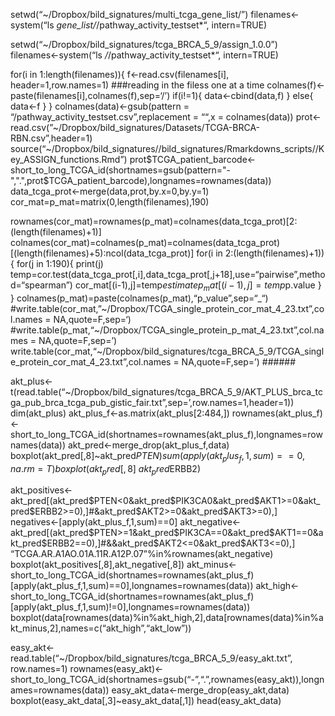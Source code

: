 setwd("~/Dropbox/bild_signatures/multi_tcga_gene_list/")
filenames<-system("ls *gene_list/*/pathway_activity_testset*", intern=TRUE)

setwd("~/Dropbox/bild_signatures/tcga_BRCA_5_9/assign_1.0.0")
filenames<-system("ls */*/pathway_activity_testset*", intern=TRUE)


for(i in 1:length(filenames)){
  f<-read.csv(filenames[i], header=1,row.names=1) ###reading in the filess one at a time
  colnames(f)<-paste(filenames[i],colnames(f),sep='/')
    if(i!=1){
    data<-cbind(data,f)
    }
    else{
    data<-f
    }
}
colnames(data)<-gsub(pattern = "/pathway_activity_testset.csv",replacement = "",x = colnames(data))
prot<-read.csv("~/Dropbox/bild_signatures/Datasets/TCGA-BRCA-RBN.csv",header=1)
source("~/Dropbox/bild_signatures//bild_signatures/Rmarkdowns_scripts//Key_ASSIGN_functions.Rmd")
prot$TCGA_patient_barcode<-short_to_long_TCGA_id(shortnames=gsub(pattern="-",".",prot$TCGA_patient_barcode),longnames=rownames(data))
data_tcga_prot<-merge(data,prot,by.x=0,by.y=1)
cor_mat=p_mat=matrix(0,length(filenames),190)

rownames(cor_mat)=rownames(p_mat)=colnames(data_tcga_prot)[2:(length(filenames)+1)]
colnames(cor_mat)=colnames(p_mat)=colnames(data_tcga_prot)[(length(filenames)+5):ncol(data_tcga_prot)]
for(i in 2:(length(filenames)+1)){
  for(j in 1:190){
  print(j)
  temp=cor.test(data_tcga_prot[,i],data_tcga_prot[,j+18],use="pairwise",method="spearman")
  cor_mat[(i-1),j]=temp$estimate
  p_mat[(i-1),j]=temp$p.value
  }
}
colnames(p_mat)=paste(colnames(p_mat),"p_value",sep="_")
#write.table(cor_mat,"~/Dropbox/TCGA_single_protein_cor_mat_4_23.txt",col.names = NA,quote=F,sep='\t')
#write.table(p_mat,"~/Dropbox/TCGA_single_protein_p_mat_4_23.txt",col.names = NA,quote=F,sep='\t')
write.table(cor_mat,"~/Dropbox/bild_signatures/tcga_BRCA_5_9/TCGA_single_protein_cor_mat_4_23.txt",col.names = NA,quote=F,sep='\t')
######

akt_plus<-t(read.table("~/Dropbox/bild_signatures/tcga_BRCA_5_9/AKT_PLUS_brca_tcga_pub_brca_tcga_pub_gistic_fair.txt",sep='\t',row.names=1,header=1))
dim(akt_plus)
akt_plus_f<-as.matrix(akt_plus[2:484,])
rownames(akt_plus_f)<-short_to_long_TCGA_id(shortnames=rownames(akt_plus_f),longnames=rownames(data))
akt_pred<-merge_drop(akt_plus_f,data)
boxplot(akt_pred[,8]~akt_pred$PTEN)
sum(apply(akt_plus_f,1,sum)==0,na.rm=T)
boxplot(akt_pred[,8]~akt_pred$ERBB2)

akt_positives<-akt_pred[(akt_pred$PTEN<0&akt_pred$PIK3CA0&akt_pred$AKT1>=0&akt_pred$ERBB2>=0),]#&akt_pred$AKT2>=0&akt_pred$AKT3>=0),]
negatives<-[apply(akt_plus_f,1,sum)==0]
akt_negative<-akt_pred[(akt_pred$PTEN>=1&akt_pred$PIK3CA==0&akt_pred$AKT1==0&akt_pred$ERBB2==0),]#&&akt_pred$AKT2<=0&akt_pred$AKT3<=0),]
"TCGA.AR.A1AO.01A.11R.A12P.07"%in%rownames(akt_negative)
boxplot(akt_positives[,8],akt_negative[,8])
akt_minus<-short_to_long_TCGA_id(shortnames=rownames(akt_plus_f)[apply(akt_plus_f,1,sum)==0],longnames=rownames(data))
akt_high<-short_to_long_TCGA_id(shortnames=rownames(akt_plus_f)[apply(akt_plus_f,1,sum)!=0],longnames=rownames(data))
boxplot(data[rownames(data)%in%akt_high,2],data[rownames(data)%in%akt_minus,2],names=c("akt_high","akt_low"))

easy_akt<-read.table("~/Dropbox/bild_signatures/tcga_BRCA_5_9/easy_akt.txt", row.names=1)
rownames(easy_akt)<-short_to_long_TCGA_id(shortnames=gsub("-",".",rownames(easy_akt)),longnames=rownames(data))
easy_akt_data<-merge_drop(easy_akt,data)
boxplot(easy_akt_data[,3]~easy_akt_data[,1])
head(easy_akt_data)
